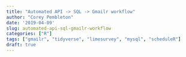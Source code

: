 ```yaml
---
title: "Automated API -> SQL -> Gmailr workflow"
author: "Corey Pembleton"
date: '2019-04-09'
slug: automated-api-sql-gmailr-workflow
categories: ["R"]
tags: ["gmailr", "tidyverse", "limesurvey", "mysql", "scheduleR"]
draft: true
---
```


